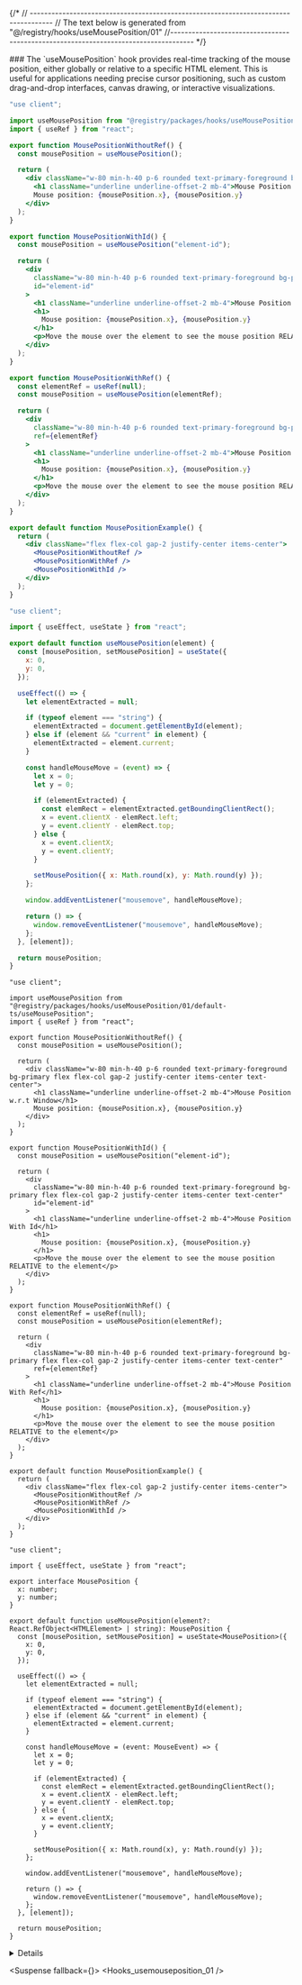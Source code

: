 
{/*
// ------------------------------------------------------------------------------------
    //	The text below is generated from "@/registry/hooks/useMousePosition/01"
//------------------------------------------------------------------------------------
*/}

<Wrapper>
<Title>useMousePosition</Title>
### The `useMousePosition` hook provides real-time tracking of the mouse position, either globally or relative to a specific HTML element. This is useful for applications needing precise cursor positioning, such as custom drag-and-drop interfaces, canvas drawing, or interactive visualizations.

<CodeBlock variant="usemouseposition">

```default|js|example.jsx
"use client";

import useMousePosition from "@registry/packages/hooks/useMousePosition/01/default-js/useMousePosition";
import { useRef } from "react";

export function MousePositionWithoutRef() {
  const mousePosition = useMousePosition();

  return (
    <div className="w-80 min-h-40 p-6 rounded text-primary-foreground bg-primary flex flex-col gap-2 justify-center items-center text-center">
      <h1 className="underline underline-offset-2 mb-4">Mouse Position w.r.t Window</h1>
      Mouse position: {mousePosition.x}, {mousePosition.y}
    </div>
  );
}

export function MousePositionWithId() {
  const mousePosition = useMousePosition("element-id");

  return (
    <div
      className="w-80 min-h-40 p-6 rounded text-primary-foreground bg-primary flex flex-col gap-2 justify-center items-center text-center"
      id="element-id"
    >
      <h1 className="underline underline-offset-2 mb-4">Mouse Position With Id</h1>
      <h1>
        Mouse position: {mousePosition.x}, {mousePosition.y}
      </h1>
      <p>Move the mouse over the element to see the mouse position RELATIVE to the element</p>
    </div>
  );
}

export function MousePositionWithRef() {
  const elementRef = useRef(null);
  const mousePosition = useMousePosition(elementRef);

  return (
    <div
      className="w-80 min-h-40 p-6 rounded text-primary-foreground bg-primary flex flex-col gap-2 justify-center items-center text-center"
      ref={elementRef}
    >
      <h1 className="underline underline-offset-2 mb-4">Mouse Position With Ref</h1>
      <h1>
        Mouse position: {mousePosition.x}, {mousePosition.y}
      </h1>
      <p>Move the mouse over the element to see the mouse position RELATIVE to the element</p>
    </div>
  );
}

export default function MousePositionExample() {
  return (
    <div className="flex flex-col gap-2 justify-center items-center">
      <MousePositionWithoutRef />
      <MousePositionWithRef />
      <MousePositionWithId />
    </div>
  );
}

```

```default|js|useMousePosition.jsx
"use client";

import { useEffect, useState } from "react";

export default function useMousePosition(element) {
  const [mousePosition, setMousePosition] = useState({
    x: 0,
    y: 0,
  });

  useEffect(() => {
    let elementExtracted = null;

    if (typeof element === "string") {
      elementExtracted = document.getElementById(element);
    } else if (element && "current" in element) {
      elementExtracted = element.current;
    }

    const handleMouseMove = (event) => {
      let x = 0;
      let y = 0;

      if (elementExtracted) {
        const elemRect = elementExtracted.getBoundingClientRect();
        x = event.clientX - elemRect.left;
        y = event.clientY - elemRect.top;
      } else {
        x = event.clientX;
        y = event.clientY;
      }

      setMousePosition({ x: Math.round(x), y: Math.round(y) });
    };

    window.addEventListener("mousemove", handleMouseMove);

    return () => {
      window.removeEventListener("mousemove", handleMouseMove);
    };
  }, [element]);

  return mousePosition;
}

```

```default|ts|example.tsx
"use client";

import useMousePosition from "@registry/packages/hooks/useMousePosition/01/default-ts/useMousePosition";
import { useRef } from "react";

export function MousePositionWithoutRef() {
  const mousePosition = useMousePosition();

  return (
    <div className="w-80 min-h-40 p-6 rounded text-primary-foreground bg-primary flex flex-col gap-2 justify-center items-center text-center">
      <h1 className="underline underline-offset-2 mb-4">Mouse Position w.r.t Window</h1>
      Mouse position: {mousePosition.x}, {mousePosition.y}
    </div>
  );
}

export function MousePositionWithId() {
  const mousePosition = useMousePosition("element-id");

  return (
    <div
      className="w-80 min-h-40 p-6 rounded text-primary-foreground bg-primary flex flex-col gap-2 justify-center items-center text-center"
      id="element-id"
    >
      <h1 className="underline underline-offset-2 mb-4">Mouse Position With Id</h1>
      <h1>
        Mouse position: {mousePosition.x}, {mousePosition.y}
      </h1>
      <p>Move the mouse over the element to see the mouse position RELATIVE to the element</p>
    </div>
  );
}

export function MousePositionWithRef() {
  const elementRef = useRef(null);
  const mousePosition = useMousePosition(elementRef);

  return (
    <div
      className="w-80 min-h-40 p-6 rounded text-primary-foreground bg-primary flex flex-col gap-2 justify-center items-center text-center"
      ref={elementRef}
    >
      <h1 className="underline underline-offset-2 mb-4">Mouse Position With Ref</h1>
      <h1>
        Mouse position: {mousePosition.x}, {mousePosition.y}
      </h1>
      <p>Move the mouse over the element to see the mouse position RELATIVE to the element</p>
    </div>
  );
}

export default function MousePositionExample() {
  return (
    <div className="flex flex-col gap-2 justify-center items-center">
      <MousePositionWithoutRef />
      <MousePositionWithRef />
      <MousePositionWithId />
    </div>
  );
}

```

```default|ts|useMousePosition.tsx
"use client";

import { useEffect, useState } from "react";

export interface MousePosition {
  x: number;
  y: number;
}

export default function useMousePosition(element?: React.RefObject<HTMLElement> | string): MousePosition {
  const [mousePosition, setMousePosition] = useState<MousePosition>({
    x: 0,
    y: 0,
  });

  useEffect(() => {
    let elementExtracted = null;

    if (typeof element === "string") {
      elementExtracted = document.getElementById(element);
    } else if (element && "current" in element) {
      elementExtracted = element.current;
    }

    const handleMouseMove = (event: MouseEvent) => {
      let x = 0;
      let y = 0;

      if (elementExtracted) {
        const elemRect = elementExtracted.getBoundingClientRect();
        x = event.clientX - elemRect.left;
        y = event.clientY - elemRect.top;
      } else {
        x = event.clientX;
        y = event.clientY;
      }

      setMousePosition({ x: Math.round(x), y: Math.round(y) });
    };

    window.addEventListener("mousemove", handleMouseMove);

    return () => {
      window.removeEventListener("mousemove", handleMouseMove);
    };
  }, [element]);

  return mousePosition;
}

```

</CodeBlock>
<Details>


## Parameters Values

| Name    | Type                                     | Default | Description                                                                                                                       |
| ------- | ---------------------------------------- | ------- | --------------------------------------------------------------------------------------------------------------------------------- |
| element | `React.RefObject<HTMLElement> \| string` | -       | An optional reference or ID of the HTML element to calculate mouse position relative to. If not provided, defaults to the window. |

## Return Values

| Name          | Type                       | Description                                                    |
| ------------- | -------------------------- | -------------------------------------------------------------- |
| mousePosition | `{ x: number , y: number}` | An object containing the current mouse coordinates `{ x, y }`. |

### Usage

- **Global Mouse Position**: Call `useMousePosition()` without arguments to track the cursor position relative to the entire window.
- **Element-specific Mouse Position**: Pass a `RefObject` or element ID to `useMousePosition()` to track the cursor position relative to that element.

</Details>

<Suspense fallback={<Skeleton className="h-60 rounded-lg" />}>
<Display>
<Hooks_usemouseposition_01 />
</Display>
</Suspense>

</Wrapper>
